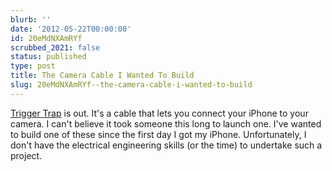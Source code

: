 ```yaml
---
blurb: ''
date: '2012-05-22T00:00:00'
id: 20eMdNXAmRYf
scrubbed_2021: false
status: published
type: post
title: The Camera Cable I Wanted To Build
slug: 20eMdNXAmRYf--the-camera-cable-i-wanted-to-build
---
```


[Trigger Trap][1] is out. It's a cable that lets you connect your iPhone to your camera. I can't believe it took someone this long to launch one. I've wanted to build one of these since the first day I got my iPhone. Unfortunately, I don't have the electrical engineering skills (or the time) to undertake such a project. 




[1]: https://triggertrap.com/
